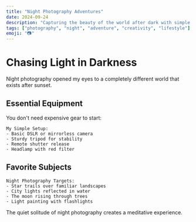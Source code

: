 ```yaml
---
title: "Night Photography Adventures"
date: 2024-09-24
description: "Capturing the beauty of the world after dark with simple equipment."
tags: ["photography", "night", "adventure", "creativity", "lifestyle"]
emoji: "📷"
---
```


# Chasing Light in Darkness

Night photography opened my eyes to a completely different world that exists after sunset.

## Essential Equipment

You don't need expensive gear to start:

```
My Simple Setup:
- Basic DSLR or mirrorless camera
- Sturdy tripod for stability
- Remote shutter release
- Headlamp with red filter
```

## Favorite Subjects

```
Night Photography Targets:
- Star trails over familiar landscapes
- City lights reflected in water
- The moon rising through trees
- Light painting with flashlights
```

The quiet solitude of night photography creates a meditative experience.
